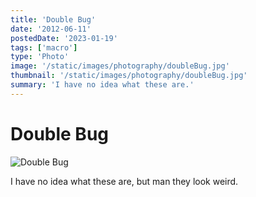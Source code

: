 ```yaml
---
title: 'Double Bug'
date: '2012-06-11'
postedDate: '2023-01-19'
tags: ['macro']
type: 'Photo'
image: '/static/images/photography/doubleBug.jpg'
thumbnail: '/static/images/photography/doubleBug.jpg'
summary: 'I have no idea what these are.'
---
```


# Double Bug

![Double Bug](/static/images/photography/doubleBug.jpg)

I have no idea what these are, but man they look weird.
